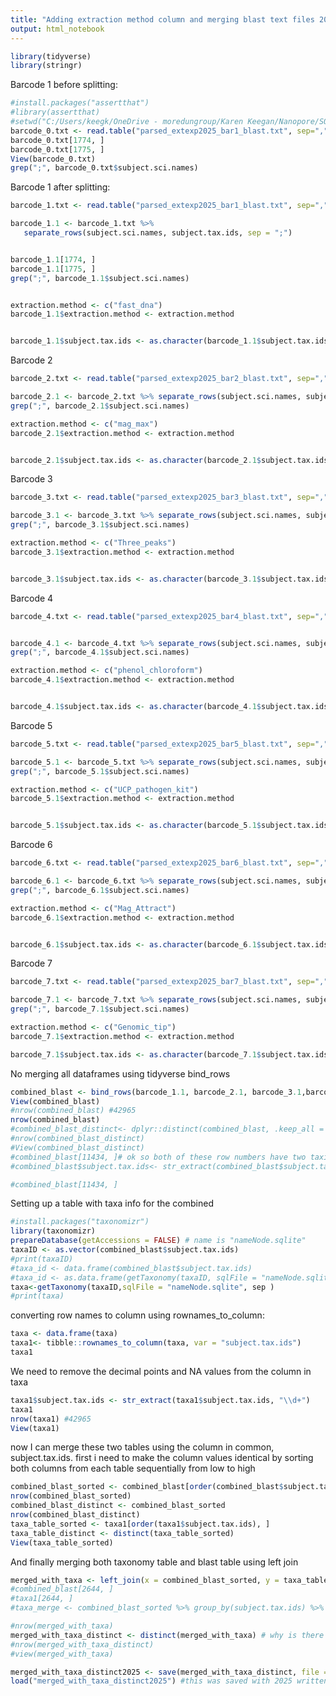 ```yaml
---
title: "Adding extraction method column and merging blast text files 2025"
output: html_notebook
---
```


```r
library(tidyverse)
library(stringr)
```

Barcode 1 before splitting:

```r
#install.packages("assertthat")
#library(assertthat)
#setwd("C:/Users/keegk/OneDrive - moredungroup/Karen Keegan/Nanopore/SQKRBK004/Extraction_experiment_run_22.2.23")   
barcode_0.txt <- read.table("parsed_extexp2025_bar1_blast.txt", sep=",", header = TRUE)
barcode_0.txt[1774, ]
barcode_0.txt[1775, ]
View(barcode_0.txt)
grep(";", barcode_0.txt$subject.sci.names) 
```



Barcode 1 after splitting:

```r
 
barcode_1.txt <- read.table("parsed_extexp2025_bar1_blast.txt", sep=",", header = TRUE)

barcode_1.1 <- barcode_1.txt %>%
   separate_rows(subject.sci.names, subject.tax.ids, sep = ";")


barcode_1.1[1774, ]
barcode_1.1[1775, ]
grep(";", barcode_1.1$subject.sci.names) 


extraction.method <- c("fast_dna")
barcode_1.1$extraction.method <- extraction.method


barcode_1.1$subject.tax.ids <- as.character(barcode_1.1$subject.tax.ids) # for some reason the bind_rows function below is throwing up an error that some of the subject.tax.id columns are chracters and others are integers across all the barcode text files, so setting every barcodes column to character before merging.
```

Barcode 2

```r
 
barcode_2.txt <- read.table("parsed_extexp2025_bar2_blast.txt", sep=",",  header = TRUE)

barcode_2.1 <- barcode_2.txt %>% separate_rows(subject.sci.names, subject.tax.ids, sep = ";")
grep(";", barcode_2.1$subject.sci.names) 

extraction.method <- c("mag_max")
barcode_2.1$extraction.method <- extraction.method


barcode_2.1$subject.tax.ids <- as.character(barcode_2.1$subject.tax.ids) # for some reason the bind_rows function below is throwing up an error that some of the subject.tax.id columns are chracters and others are integers across all the barcode text files, so setting every barcodes column to character before merging.

```

Barcode 3

```r
   
barcode_3.txt <- read.table("parsed_extexp2025_bar3_blast.txt", sep=",",  header = TRUE)

barcode_3.1 <- barcode_3.txt %>% separate_rows(subject.sci.names, subject.tax.ids, sep = ";")
grep(";", barcode_3.1$subject.sci.names) 

extraction.method <- c("Three_peaks")
barcode_3.1$extraction.method <- extraction.method


barcode_3.1$subject.tax.ids <- as.character(barcode_3.1$subject.tax.ids) # for some reason the bind_rows function below is throwing up an error that some of the subject.tax.id columns are chracters and others are integers across all the barcode text files, so setting every barcodes column to character before merging.

```

Barcode 4

```r

barcode_4.txt <- read.table("parsed_extexp2025_bar4_blast.txt", sep=",",  header = TRUE)


barcode_4.1 <- barcode_4.txt %>% separate_rows(subject.sci.names, subject.tax.ids, sep = ";")
grep(";", barcode_4.1$subject.sci.names) 

extraction.method <- c("phenol_chloroform")
barcode_4.1$extraction.method <- extraction.method


barcode_4.1$subject.tax.ids <- as.character(barcode_4.1$subject.tax.ids) # for some reason the bind_rows function below is throwing up an error that some of the subject.tax.id columns are chracters and others are integers across all the barcode text files, so setting every barcodes column to character before merging.
```

Barcode 5

```r

barcode_5.txt <- read.table("parsed_extexp2025_bar5_blast.txt", sep=",",  header = TRUE)

barcode_5.1 <- barcode_5.txt %>% separate_rows(subject.sci.names, subject.tax.ids, sep = ";")
grep(";", barcode_5.1$subject.sci.names) 

extraction.method <- c("UCP_pathogen_kit")
barcode_5.1$extraction.method <- extraction.method


barcode_5.1$subject.tax.ids <- as.character(barcode_5.1$subject.tax.ids) # for some reason the bind_rows function below is throwing up an error that some of the subject.tax.id columns are chracters and others are integers across all the barcode text files, so setting every barcodes column to character before merging.
```

Barcode 6

```r

barcode_6.txt <- read.table("parsed_extexp2025_bar6_blast.txt", sep=",",  header = TRUE)

barcode_6.1 <- barcode_6.txt %>% separate_rows(subject.sci.names, subject.tax.ids, sep = ";")
grep(";", barcode_6.1$subject.sci.names) 

extraction.method <- c("Mag_Attract")
barcode_6.1$extraction.method <- extraction.method


barcode_6.1$subject.tax.ids <- as.character(barcode_6.1$subject.tax.ids) # for some reason the bind_rows function below is throwing up an error that some of the subject.tax.id columns are chracters and others are integers across all the barcode text files, so setting every barcodes column to character before merging.
```

Barcode 7

```r

barcode_7.txt <- read.table("parsed_extexp2025_bar7_blast.txt", sep=",",  header = TRUE)

barcode_7.1 <- barcode_7.txt %>% separate_rows(subject.sci.names, subject.tax.ids, sep = ";")
grep(";", barcode_7.1$subject.sci.names) 

extraction.method <- c("Genomic_tip")
barcode_7.1$extraction.method <- extraction.method

barcode_7.1$subject.tax.ids <- as.character(barcode_7.1$subject.tax.ids) # for some reason the bind_rows function below is throwing up an error that some of the subject.tax.id columns are chracters and others are integers across all the barcode text files, so setting every barcodes column to character before merging.

```
No merging all dataframes using tidyverse bind_rows

```r
combined_blast <- bind_rows(barcode_1.1, barcode_2.1, barcode_3.1,barcode_4.1,barcode_5.1,barcode_6.1,barcode_7.1)
View(combined_blast)
#nrow(combined_blast) #42965
nrow(combined_blast)
#combined_blast_distinct<- dplyr::distinct(combined_blast, .keep_all = TRUE)
#nrow(combined_blast_distinct)
#View(combined_blast_distinct)
#combined_blast[11434, ]# ok so both of these row numbers have two taxi ids assigned to them. This must be an inherent error in ncbi assignment giving the same species multiple tax ids? to correct this, maybe i use str_split to just take the first entry?
#combined_blast$subject.tax.ids<- str_extract(combined_blast$subject.tax.ids, "\\d+") # the "\\d+" is a regex (regular expression) that means: \d a shorthand character class, which matches all numbers; it is the same as [0-9] and + is plus one or more of the expression. If i had this in brackets "(\\d+))" it would return all numeric values present but without the brackets, just returns one value

#combined_blast[11434, ]
```

Setting up a table with taxa info for the combined

```r
#install.packages("taxonomizr")
library(taxonomizr)
prepareDatabase(getAccessions = FALSE) # name is "nameNode.sqlite"
taxaID <- as.vector(combined_blast$subject.tax.ids)
#print(taxaID)
#taxa_id <- data.frame(combined_blast$subject.tax.ids)
#taxa_id <- as.data.frame(getTaxonomy(taxaID, sqlFile = "nameNode.sqlite",  desiredTaxa = c("superkingdom", "phylum", "genus", "species")))
taxa<-getTaxonomy(taxaID,sqlFile = "nameNode.sqlite", sep )
#print(taxa)

```

 converting row names to column using rownames_to_column:
```r
taxa <- data.frame(taxa)
taxa1<- tibble::rownames_to_column(taxa, var = "subject.tax.ids")
taxa1
```

We need to remove the decimal points and NA values from the column in taxa

```r
taxa1$subject.tax.ids <- str_extract(taxa1$subject.tax.ids, "\\d+")
taxa1
nrow(taxa1) #42965
View(taxa1)
```

now I can merge these two tables using the column in common, subject.tax.ids. first i need to make the column values identical by sorting both columns from each table sequentially from low to high
```r

combined_blast_sorted <- combined_blast[order(combined_blast$subject.tax.ids), ]
nrow(combined_blast_sorted)
combined_blast_distinct <- combined_blast_sorted
nrow(combined_blast_distinct)
taxa_table_sorted <- taxa1[order(taxa1$subject.tax.ids), ]
taxa_table_distinct <- distinct(taxa_table_sorted)
View(taxa_table_sorted)
```

And finally merging both taxonomy table and blast table using left join
```r
merged_with_taxa <- left_join(x = combined_blast_sorted, y = taxa_table_distinct, by ="subject.tax.ids") 
#combined_blast[2644, ]
#taxa1[2644, ]
#taxa_merge <- combined_blast_sorted %>% group_by(subject.tax.ids) %>% select(subject.tax.ids) %>% left_join(taxa_table_distinct, by ="subject.tax.ids") %>% na.omit()

#nrow(merged_with_taxa)
merged_with_taxa_distinct <- distinct(merged_with_taxa) # why is there duplicates of reads in the first place that we have to filter out?
#nrow(merged_with_taxa_distinct)
#view(merged_with_taxa)

merged_with_taxa_distinct2025 <- save(merged_with_taxa_distinct, file = "merged_with_taxa_distinct2025")
load("merged_with_taxa_distinct2025") #this was saved with 2025 written after it but the actual file name loads in without the 2025 bit after it just FYI.

```

